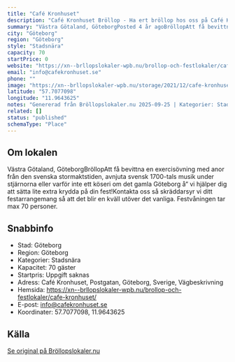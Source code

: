 ```yaml
---
title: "Café Kronhuset"
description: "Café Kronhuset Bröllop - Ha ert bröllop hos oss på Café Kronhuset. Se vår fina Bröllopslokal. Skicka gärna en förfrågan så hjälper vi Er!"
summary: "Västra Götaland, GöteborgPosted 4 år agoBröllopAtt få bevittna en exercisövning med anor från den svenska stormaktstiden, avnjuta svensk 1700-tals musik under stjärnorna eller varför inte ett köseri…"
city: "Göteborg"
region: "Göteborg"
style: "Stadsnära"
capacity: 70
startPrice: 0
website: "https://xn--brllopslokaler-wpb.nu/brollop-och-festlokaler/cafe-kronhuset/"
email: "info@cafekronhuset.se"
phone: ""
image: "https://xn--brllopslokaler-wpb.nu/storage/2021/12/cafe-kronhuset-brollopslokal-goteborg-festlokal-visningsbild.webp"
latitude: "57.7077098"
longitude: "11.9643625"
notes: "Genererad från Bröllopslokaler.nu 2025-09-25 | Kategorier: Stadsnära"
related: []
status: "published"
schemaType: "Place"
---
```


## Om lokalen

Västra Götaland, GöteborgBröllopAtt få bevittna en exercisövning med anor från den svenska stormaktstiden, avnjuta svensk 1700-tals musik under stjärnorna eller varför inte ett köseri om det gamla Göteborg å“ vi hjälper dig att sätta lite extra krydda på din fest!Kontakta oss så skräddarsyr vi ditt festarrangemang så att det blir en kväll utöver det vanliga. Festvåningen tar max 70 personer.

## Snabbinfo

- Stad: Göteborg
- Region: Göteborg
- Kategorier: Stadsnära
- Kapacitet: 70 gäster
- Startpris: Uppgift saknas
- Adress: Café Kronhuset, Postgatan, Göteborg, Sverige, Vägbeskrivning
- Hemsida: https://xn--brllopslokaler-wpb.nu/brollop-och-festlokaler/cafe-kronhuset/
- E-post: info@cafekronhuset.se
- Koordinater: 57.7077098, 11.9643625

## Källa

[Se original på Bröllopslokaler.nu](https://xn--brllopslokaler-wpb.nu/brollop-och-festlokaler/cafe-kronhuset/)
